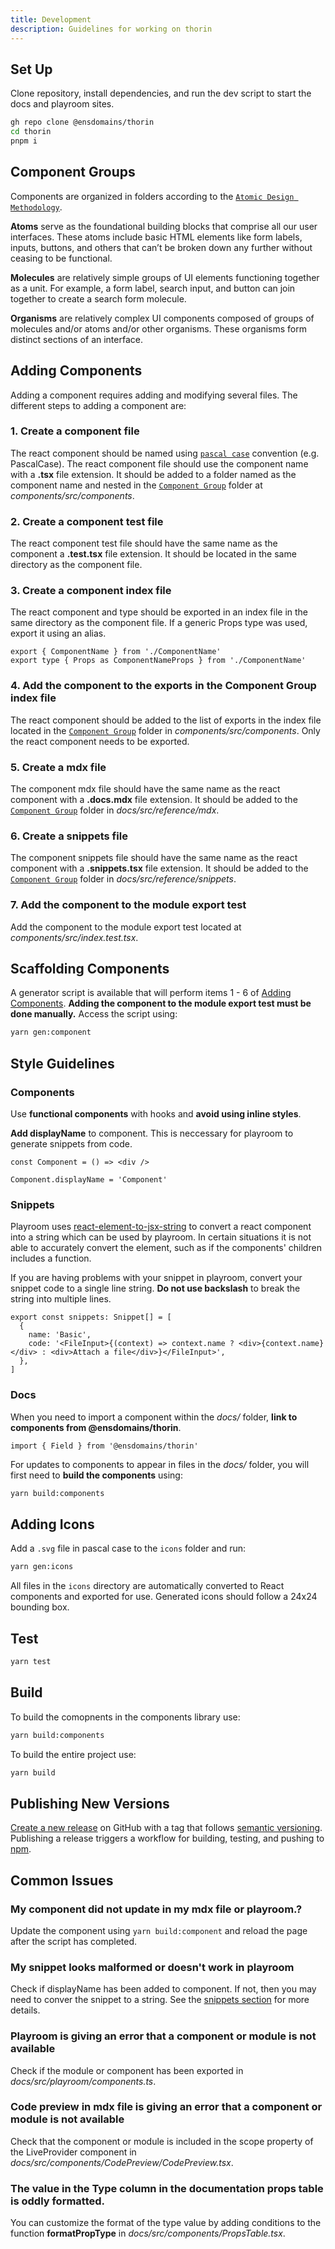 ```yaml
---
title: Development
description: Guidelines for working on thorin
---
```


## Set Up

Clone repository, install dependencies, and run the dev script to start the docs and playroom sites.

```bash
gh repo clone @ensdomains/thorin
cd thorin
pnpm i
```

## Component Groups

Components are organized in folders according to the [`Atomic Design Methodology`](https://atomicdesign.bradfrost.com/chapter-2/).

**Atoms** serve as the foundational building blocks that comprise all our user interfaces. These atoms include basic HTML elements like form labels, inputs, buttons, and others that can’t be broken down any further without ceasing to be functional.

**Molecules** are relatively simple groups of UI elements functioning together as a unit. For example, a form label, search input, and button can join together to create a search form molecule.

**Organisms** are relatively complex UI components composed of groups of molecules and/or atoms and/or other organisms. These organisms form distinct sections of an interface.

## Adding Components

Adding a component requires adding and modifying several files. The different steps to adding a component are:

### 1. Create a component file

The react component should be named using [`pascal case`](https://techterms.com/definition/pascalcase) convention (e.g. PascalCase). The react component file should use the component name with a **.tsx** file extension. It should be added to a folder named as the component name and nested in the [`Component Group`](#component-groups) folder at _components/src/components_.

### 2. Create a component test file

The react component test file should have the same name as the component a **.test.tsx** file extension. It should be located in the same directory as the component file.

### 3. Create a component index file

The react component and type should be exported in an index file in the same directory as the component file. If a generic Props type was used, export it using an alias.

```tsx
export { ComponentName } from './ComponentName'
export type { Props as ComponentNameProps } from './ComponentName'
```

### 4. Add the component to the exports in the Component Group index file

The react component should be added to the list of exports in the index file located in the [`Component Group`](#component-groups) folder in _components/src/components_. Only the react component needs to be exported.

### 5. Create a mdx file

The component mdx file should have the same name as the react component with a **.docs.mdx** file extension. It should be added to the [`Component Group`](#component-groups) folder in _docs/src/reference/mdx_.

### 6. Create a snippets file

The component snippets file should have the same name as the react component with a **.snippets.tsx** file extension. It should be added to the [`Component Group`](#component-groups) folder in _docs/src/reference/snippets_.

### 7. Add the component to the module export test

Add the component to the module export test located at _components/src/index.test.tsx_.

## Scaffolding Components

A generator script is available that will perform items 1 - 6 of [Adding Components](#adding-components). **Adding the component to the module export test must be done manually.** Access the script using:

```bash
yarn gen:component
```

## Style Guidelines

### Components

Use **functional components** with hooks and **avoid using inline styles**.

**Add displayName** to component. This is neccessary for playroom to generate snippets from code.

```tsx
const Component = () => <div />

Component.displayName = 'Component'
```

### Snippets

Playroom uses [react-element-to-jsx-string](https://www.npmjs.com/package/react-element-to-jsx-string) to convert a react component into a string which can be used by playroom. In certain situations it is not able to accurately convert the element, such as if the components' children includes a function.

If you are having problems with your snippet in playroom, convert your snippet code to a single line string. **Do not use backslash** to break the string into multiple lines.

```tsx
export const snippets: Snippet[] = [
  {
    name: 'Basic',
    code: '<FileInput>{(context) => context.name ? <div>{context.name}</div> : <div>Attach a file</div>}</FileInput>',
  },
]
```

### Docs

When you need to import a component within the _docs/_ folder, **link to components from @ensdomains/thorin**.

```
import { Field } from '@ensdomains/thorin'
```

For updates to components to appear in files in the _docs/_ folder, you will first need to **build the components** using:

```bash
yarn build:components
```

## Adding Icons

Add a `.svg` file in pascal case to the `icons` folder and run:

```bash
yarn gen:icons
```

All files in the `icons` directory are automatically converted to React components and exported for use. Generated icons should follow a 24x24 bounding box.

## Test

```bash
yarn test
```

## Build

To build the comopnents in the components library use:

```bash
yarn build:components
```

To build the entire project use:

```bash
yarn build
```

## Publishing New Versions

[Create a new release](https://github.com/ensdomains/thorin/releases/new) on GitHub with a tag that follows [semantic versioning](https://semver.org/). Publishing a release triggers a workflow for building, testing, and pushing to [npm](https://www.npmjs.com/package/@ensdomains/thorin).

## Common Issues

### My component did not update in my mdx file or playroom.?

Update the component using `yarn build:component` and reload the page after the script has completed.

### My snippet looks malformed or doesn't work in playroom

Check if displayName has been added to component. If not, then you may need to conver the snippet to a string. See the [snippets section](#snippets) for more details.

### Playroom is giving an error that a component or module is not available

Check if the module or component has been exported in _docs/src/playroom/components.ts_.

### Code preview in mdx file is giving an error that a component or module is not available

Check that the component or module is included in the scope property of the LiveProvider component in _docs/src/components/CodePreview/CodePreview.tsx_.

### The value in the Type column in the documentation props table is oddly formatted.

You can customize the format of the type value by adding conditions to the function **formatPropType** in _docs/src/components/PropsTable.tsx_.

